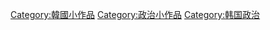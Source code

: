 {{hiddencat}}
[[Category:韓國小作品|Category:韓國小作品]]
[[Category:政治小作品|Category:政治小作品]]
[[Category:韩国政治|Category:韩国政治]]